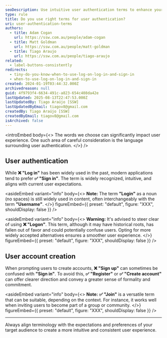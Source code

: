 ```yaml
---
seoDescription: Use intuitive user authentication terms to enhance your application's user experience with sign-in and registration options.
type: rule
title: Do you use right terms for user authentication?
uri: user-authentication-terms
authors:
  - title: Adam Cogan
    url: https://ssw.com.au/people/adam-cogan
  - title: Matt Goldman
    url: https://ssw.com.au/people/matt-goldman
  - title: Tiago Araujo
    url: https://ssw.com.au/people/tiago-araujo
related:
  - label-buttons-consistently
redirects:
  - tiny-do-you-know-when-to-use-log-on-log-in-and-sign-in
  - when-to-use-log-on-log-in-and-sign-in
created: 2024-01-19T03:44:32.000Z
archivedreason: null
guid: 4f9793f4-6634-491c-a823-654c408da42e
lastUpdated: 2025-08-13T22:47:53.000Z
lastUpdatedBy: Tiago Araújo [SSW]
lastUpdatedByEmail: tiagov8@gmail.com
createdBy: Tiago Araújo [SSW]
createdByEmail: tiagov8@gmail.com
isArchived: false
---
```


<introEmbed
  body={<>
The words we choose can significantly impact user experience. One such area of careful consideration is the language surrounding user authentication.
  </>}
/>
## User authentication

While **❌ "Log in"** has been widely used in the past, modern applications tend to prefer **✅ "Sign in"**. The term is widely recognized, intuitive, and aligns with current user expectations.


<asideEmbed
  variant="info"
  body={<>
    **Note:** The term **"Login"** as a noun (no spaces) is still widely used in content, often interchangeably with the term **"Username"**.
  </>}
  figureEmbed={{
    preset: "default",
    figure: "XXX",
    shouldDisplay: false
  }}
/>



<asideEmbed
  variant="info"
  body={<>
    **Warning:** It's advised to steer clear of using **❌ "Logon"**. This term, although it may have historical roots, has fallen out of favor and could potentially confuse users. Opting for more widely accepted alternatives ensures a smoother user experience.
  </>}
  figureEmbed={{
    preset: "default",
    figure: "XXX",
    shouldDisplay: false
  }}
/>


## User account creation

When prompting users to create accounts, **❌ "Sign up"** can sometimes be confused with **"Sign in"**. To avoid this, **✅ "Register"** or **✅ "Create account"** can offer clearer direction and convey a greater sense of formality and commitment.


<asideEmbed
  variant="info"
  body={<>
    **Note:** **✅ "Join"** is a versatile term that can be suitable, depending on the context. For instance, it works well when inviting users to become part of a group or community.
  </>}
  figureEmbed={{
    preset: "default",
    figure: "XXX",
    shouldDisplay: false
  }}
/>


---

Always align terminology with the expectations and preferences of your target audience to create a more intuitive and consistent user experience.
